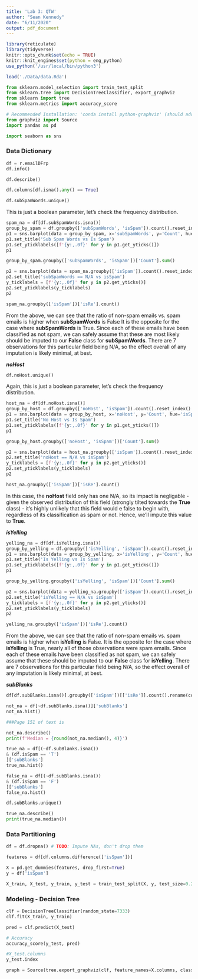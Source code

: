 ```yaml
---
title: 'Lab 3: QTW'
author: "Sean Kennedy"
date: "6/11/2020"
output: pdf_document
---
```


```r
library(reticulate)
library(tidyverse)
knitr::opts_chunk$set(echo = TRUE)
knitr::knit_engines$set(python = eng_python)
use_python('/usr/local/bin/python3')
```

```r
load('./Data/data.Rda')
```

```python
from sklearn.model_selection import train_test_split
from sklearn.tree import DecisionTreeClassifier, export_graphviz
from sklearn import tree
from sklearn.metrics import accuracy_score

# Recommended Installation: 'conda install python-graphviz' (should add 'graphviz' to PATH)
from graphviz import Source
import pandas as pd

import seaborn as sns
```

### Data Dictionary

```python
df = r.emailDFrp
df.info()
```

```python
df.describe()

```

```python
df.columns[df.isna().any() == True]
```


```python
df.subSpamWords.unique()
```

This is just a boolean parameter, let's check the frequency distribution.

```python
spam_na = df[df.subSpamWords.isna()]
group_by_spam = df.groupby(['subSpamWords', 'isSpam']).count().reset_index().rename(columns={'isRe':'Count'})
p1 = sns.barplot(data = group_by_spam, x='subSpamWords', y='Count', hue='isSpam')
p1.set_title('Sub Spam Words vs Is Spam')
p1.set_yticklabels([f'{y:,.0f}' for y in p1.get_yticks()])
p1

```

```python
group_by_spam.groupby(['subSpamWords', 'isSpam'])['Count'].sum()

```


```python
p2 = sns.barplot(data = spam_na.groupby(['isSpam']).count().reset_index().rename(columns={'isRe':'Count'}), x='isSpam', y='Count')
p2.set_title('subSpamWords == N/A vs isSpam')
y_ticklabels = [f'{y:,.0f}' for y in p2.get_yticks()]
p2.set_yticklabels(y_ticklabels)
p2
```

```python
spam_na.groupby(['isSpam'])['isRe'].count()

```

From the above, we can see that the ratio of non-spam emails vs. spam emails is higher when **subSpamWords** is False It is the opposite for the case where **subSpamWords** is True. Since each of these emails have been classified as not spam, we can safely assume that these are most likely should be imputed to our **False** class for **subSpamWords**. There are 7 observations for this particular field being N/A, so the effect overall of any imputation is likely minimal, at best.


***noHost***

```python
df.noHost.unique()
```

Again, this is just a boolean parameter, let's check the frequency distribution.


```python
host_na = df[df.noHost.isna()]
group_by_host = df.groupby(['noHost', 'isSpam']).count().reset_index().rename(columns={'isRe':'Count'})
p1 = sns.barplot(data = group_by_host, x='noHost', y='Count', hue='isSpam')
p1.set_title('No Host vs Is Spam')
p1.set_yticklabels([f'{y:,.0f}' for y in p1.get_yticks()])
p1

```

```python
group_by_host.groupby(['noHost', 'isSpam'])['Count'].sum()

```

```python
p2 = sns.barplot(data = host_na.groupby(['isSpam']).count().reset_index().rename(columns={'isRe':'Count'}), x='isSpam', y='Count')
p2.set_title('noHost == N/A vs isSpam')
y_ticklabels = [f'{y:,.0f}' for y in p2.get_yticks()]
p2.set_yticklabels(y_ticklabels)
p2
```

```python
host_na.groupby(['isSpam'])['isRe'].count()
```

In this case, the **noHost** field only has one N/A, so its impact is negligable - given the observed distribution of this field (strongly tilted towards the **True** class) - it's highly unlikely that this field would e false to begin with, regardless of its classification as spam or not. Hence, we'll impute this value to **True**. 

***isYelling***

```python
yelling_na = df[df.isYelling.isna()]
group_by_yelling = df.groupby(['isYelling', 'isSpam']).count().reset_index().rename(columns={'isRe':'Count'})
p1 = sns.barplot(data = group_by_yelling, x='isYelling', y='Count', hue='isSpam')
p1.set_title('Is Yelling vs Is Spam')
p1.set_yticklabels([f'{y:,.0f}' for y in p1.get_yticks()])
p1

```

```python
group_by_yelling.groupby(['isYelling', 'isSpam'])['Count'].sum()

```


```python
p2 = sns.barplot(data = yelling_na.groupby(['isSpam']).count().reset_index().rename(columns={'isRe':'Count'}), x='isSpam', y='Count')
p2.set_title('isYelling == N/A vs isSpam')
y_ticklabels = [f'{y:,.0f}' for y in p2.get_yticks()]
p2.set_yticklabels(y_ticklabels)
p2
```

```python
yelling_na.groupby(['isSpam'])['isRe'].count()
```

From the above, we can see that the ratio of non-spam emails vs. spam emails is higher when **isYelling** is False. It is the opposite for the case where **isYelling** is True, nearly all of those observations were spam emails. Since each of these emails have been classified as not spam, we can safely assume that these should be imputed to our **False** class for **isYelling**. There are 7 observations for this particular field being N/A, so the effect overall of any imputation is likely minimal, at best.

***subBlanks***


```python
df[df.subBlanks.isna()].groupby(['isSpam'])[['isRe']].count().rename(columns={'isRe':'Count'})
```

```python
not_na = df[~df.subBlanks.isna()]['subBlanks']
not_na.hist()

###Page 151 of text is 
```
```python
not_na.describe()
print(f'Median = {round(not_na.median(), 4)}')
```

```python
true_na = df[(~df.subBlanks.isna())
& (df.isSpam == 'T')
]['subBlanks']
true_na.hist()
```

```python
false_na = df[(~df.subBlanks.isna())
& (df.isSpam == 'F')
]['subBlanks']
false_na.hist()
```

```python
df.subBlanks.unique()
```

```python
true_na.describe()
print(true_na.median())
```



### Data Partitioning

```python

df = df.dropna() # TODO: Impute NAs, don't drop them

features = df[df.columns.difference(['isSpam'])]

X = pd.get_dummies(features, drop_first=True)
y = df['isSpam']

X_train, X_test, y_train, y_test = train_test_split(X, y, test_size=0.20, random_state=7333)

```

### Modeling - Decision Tree

```python

clf = DecisionTreeClassifier(random_state=7333)
clf.fit(X_train, y_train)

pred = clf.predict(X_test)

# Accuracy
accuracy_score(y_test, pred)

```


```python
#X_test.columns
y_test.index
```



```python

graph = Source(tree.export_graphviz(clf, feature_names=X.columns, class_names=['spam', 'ham'], filled = True))


```
